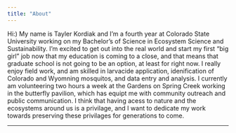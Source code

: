```yaml
---
title: "About"
---
```


Hi:) My name is Tayler Kordiak and I'm a fourth year at Colorado State University working on my Bachelor's of Science in Ecosystem Science and Sustainability. I'm excited to get out into the real world and start my first "big girl" job now that my education is coming to a close, and that means that graduate school is not going to be an option, at least for right now. I really enjoy field work, and am skilled in larvacide application, idenification of Colorado and Wyomning mosquitos, and data entry and analysis. I currently am volunteering two hours a week at the Gardens on Spring Creek working in the butterfly pavilion, which has equipt me with community outreach and public communication. I think that having acess to nature and the ecosystems around us is a privilage, and I want to dedicate my work towards preserving these privilages for generations to come.

------------------------------------------------------------------------
